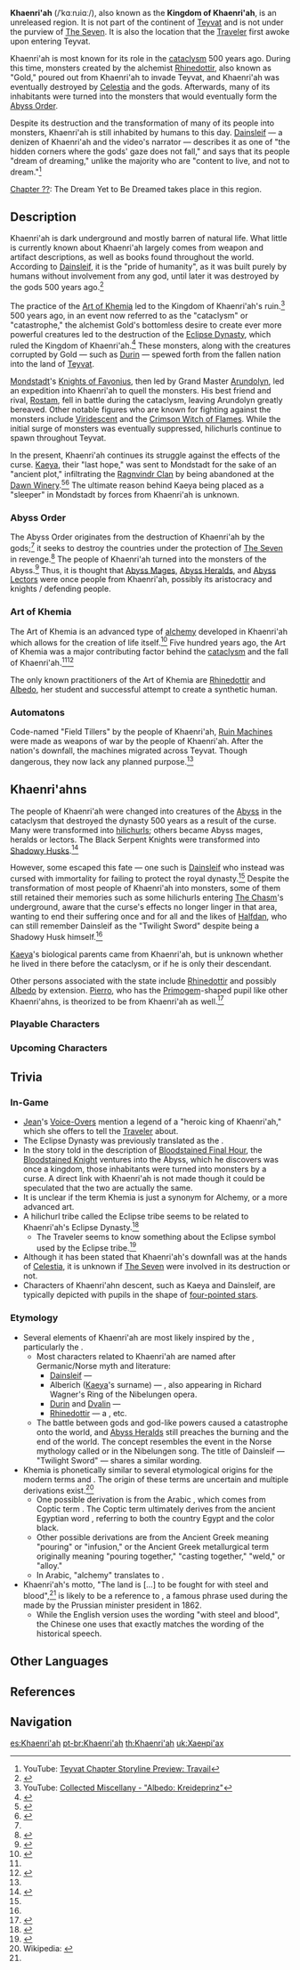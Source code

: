 {{RegionTabs}}
{{Upcoming}}
{{Region Infobox
|image              = Fall of Khaenri'ah.png
|chapter            = Chapter ??
|element            = 
|archon             = 
|controlling_entity = [[Eclipse Dynasty]] (former)
|demonym            = Khaenri'ahn<ref>{{Ref/Quest|At Tunnel's End, Light|quote='''Yelan:''' That snake is probably a remnant of Khaenri'ahn civilization[...]}}</ref>
}}
{{Quote
|quote   = Khaenri'ah was a nation without a god &mdash; not because it had a god that died or abandoned them, but because it never had a god to begin with. It was a powerful nation, built purely by humans, an unprecedented flourishing and glorious civilization &mdash; it was the pride of humankind.
|speaker = [[Dainsleif]]
|source  = "[[A Herald Without Adherents]]"
}}
'''Khaenri'ah''' (/ˈkɑːnɹiɑː/), also known as the '''Kingdom of Khaenri'ah''', is an unreleased region. It is not part of the continent of [[Teyvat]] and is not under the purview of [[The Seven]]. It is also the location that the [[Traveler]] first awoke upon entering Teyvat.

Khaenri'ah is most known for its role in the [[cataclysm]] 500 years ago. During this time, monsters created by the alchemist [[Rhinedottir]], also known as "Gold," poured out from Khaenri'ah to invade Teyvat, and Khaenri'ah was eventually destroyed by [[Celestia]] and the gods. Afterwards, many of its inhabitants were turned into the monsters that would eventually form the [[Abyss Order]].

Despite its destruction and the transformation of many of its people into monsters, Khaenri'ah is still inhabited by humans to this day. [[Dainsleif]] &mdash; a denizen of Khaenri'ah and the video's narrator &mdash; describes it as one of "the hidden corners where the gods' gaze does not fall," and says that its people "dream of dreaming," unlike the majority who are "content to live, and not to dream."<ref>YouTube: [https://youtu.be/TAlKhARUcoY Teyvat Chapter Storyline Preview: Travail]</ref>

[[Chapter ??]]: The Dream Yet to Be Dreamed takes place in this region.

==Description==
{{Quote
|quote   = Khaenri'ah was an underground realm, and its natural fauna were few indeed. As such, its alchemy focused more heavily on the creation of life. This art of creation was known as "The Art of Khemia."
|speaker = [[Albedo]]
|source  = [[Albedo/Lore#Character Story 5|Character Story 5]]
}}
Khaenri'ah is dark underground and mostly barren of natural life. What little is currently known about Khaenri'ah largely comes from weapon and artifact descriptions, as well as books found throughout the world. According to [[Dainsleif]], it is the "pride of humanity", as it was built purely by humans without involvement from any god, until later it was destroyed by the gods 500 years ago.<ref name="Dain C1A4P2">{{Ref/Quest|A Herald Without Adherents}}</ref>

The practice of the [[Art of Khemia]] led to the Kingdom of Khaenri'ah's ruin.<ref name="youtu.be">YouTube: [https://youtu.be/xOJfaOI87XU Collected Miscellany - "Albedo: Kreideprinz"]</ref> 500 years ago, in an event now referred to as the "cataclysm" or "catastrophe," the alchemist Gold's bottomless desire to create ever more powerful creatures led to the destruction of the [[Eclipse Dynasty]], which ruled the Kingdom of Khaenri'ah.<ref>{{Ref/Book|Breeze Amidst the Forest|1|Ballad Selection Excerpt}}</ref> These monsters, along with the creatures corrupted by Gold &mdash; such as [[Durin]] &mdash; spewed forth from the fallen nation into the land of [[Teyvat]].

[[Mondstadt]]'s [[Knights of Favonius]], then led by Grand Master [[Arundolyn]], led an expedition into Khaenri'ah to quell the monsters. His best friend and rival, [[Rostam]], fell in battle during the cataclysm, leaving Arundolyn greatly bereaved. Other notable figures who are known for fighting against the monsters include [[Viridescent]] and the [[Signora|Crimson Witch of Flames]]. While the initial surge of monsters was eventually suppressed, hilichurls continue to spawn throughout Teyvat.

In the present, Khaenri'ah continues its struggle against the effects of the curse. [[Kaeya]], their "last hope," was sent to Mondstadt for the sake of an "ancient plot," infiltrating the [[Ragnvindr Clan]] by being abandoned at the [[Dawn Winery]].<ref>{{Ref/CS|Kaeya|4}}</ref><ref>{{Ref/CS|Kaeya|Vision}}</ref> The ultimate reason behind Kaeya being placed as a "sleeper" in Mondstadt by forces from Khaenri'ah is unknown.

===Abyss Order===
{{Main|Abyss Order}}
The Abyss Order originates from the destruction of Khaenri'ah by the gods;<ref name="Dain C1A4P2" /> it seeks to destroy the countries under the protection of [[The Seven]] in revenge.<ref name="Dain C1A4P3">{{Ref/Quest|Dishonorable Trial}}</ref> The people of Khaenri'ah turned into the monsters of the Abyss.<ref name="Sib C1A4P4">{{Ref/Quest|A Soul Set Apart}}</ref> Thus, it is thought that [[Abyss Mages]], [[Abyss Heralds]], and [[Abyss Lectors]] were once people from Khaenri'ah, possibly its aristocracy and knights / defending people.

===Art of Khemia===
{{main|Art of Khemia}}
The Art of Khemia is an advanced type of [[alchemy]] developed in Khaenri'ah which allows for the creation of life itself.<ref>{{Ref/CS|Albedo|3}}</ref> Five hundred years ago, the Art of Khemia was a major contributing factor behind the [[cataclysm]] and the fall of Khaenri'ah.<ref name="youtu.be"/><ref>{{Ref/VO|Venti|About Albedo}}</ref>

The only known practitioners of the Art of Khemia are [[Rhinedottir]] and [[Albedo]], her student and successful attempt to create a synthetic human.

===Automatons===
{{Main|Automatons}}
Code-named "Field Tillers" by the people of Khaenri'ah, [[Ruin Machines]] were made as weapons of war by the people of Khaenri'ah. After the nation's downfall, the machines migrated across Teyvat. Though dangerous, they now lack any planned purpose.<ref name="Dain C1A4P2" />

==Khaenri'ahns==
The people of Khaenri'ah were changed into creatures of the [[Abyss]] in the cataclysm that destroyed the dynasty 500 years as a result of the curse. Many were transformed into [[hilichurls]]; others became Abyss mages, heralds or lectors.
The Black Serpent Knights were transformed into [[Shadowy Husks]].<ref name="Requiem">{{Ref/Quest|Requiem of the Echoing Depths}}</ref>

However, some escaped this fate &mdash; one such is [[Dainsleif]] who instead was cursed with immortality for failing to protect the royal dynasty.<ref name="Sib C1A4P4" /> Despite the transformation of most people of Khaenri'ah into monsters, some of them still retained their memories such as some hilichurls entering [[The Chasm]]'s underground, aware that the curse's effects no longer linger in that area, wanting to end their suffering once and for all and the likes of [[Halfdan]], who can still remember Dainsleif as the "Twilight Sword" despite being a Shadowy Husk himself.<ref name="Requiem" />

[[Kaeya]]'s biological parents came from Khaenri'ah, but is unknown whether he lived in there before the cataclysm, or if he is only their descendant.

Other persons associated with the state include [[Rhinedottir]] and possibly [[Albedo]] by extension. [[Pierro]], who has the [[Primogem]]-shaped pupil like other Khaenri'ahns, is theorized to be from Khaenri'ah as well.<ref>{{Ref/Arti|Mocking Mask}}</ref>

===Playable Characters===
{{Characters by Category Table|Playable Characters&Khaenri'ah Characters|noregion=1}}

===Upcoming Characters===
{{Characters by Category Table|Upcoming Characters&Khaenri'ah Characters|noregion=1}}

==Trivia==
===In-Game===
* [[Jean]]'s [[Jean/Voice-Overs|Voice-Overs]] mention a legend of a "heroic king of Khaenri'ah," which she offers to tell the [[Traveler]] about.
* The Eclipse Dynasty was previously translated as the {{Not a typo|Blacksun Dynasty}}.
* In the story told in the description of [[Bloodstained Final Hour]], the [[Bloodstained Knight]] ventures into the Abyss, which he discovers was once a kingdom, those inhabitants were turned into monsters by a curse. A direct link with Khaenri'ah is not made though it could be speculated that the two are actually the same.
* It is unclear if the term Khemia is just a synonym for Alchemy, or a more advanced art.
* A hilichurl tribe called the Eclipse tribe seems to be related to Khaenri'ah's Eclipse Dynasty.<ref>{{Ref/Book|Hilichurl Cultural Customs}}</ref>
** The Traveler seems to know something about the Eclipse symbol used by the Eclipse tribe.<ref>{{Ref/VO|Traveler|About the Eclipse Tribe}}</ref>
* Although it has been stated that Khaenri'ah's downfall was at the hands of [[Celestia]], it is unknown if [[The Seven]] were involved in its destruction or not.
*Characters of Khaenri'ahn descent, such as Kaeya and Dainsleif, are typically depicted with pupils in the shape of [[Symbols in Teyvat#Four-Pointed Star|four-pointed stars]].

===Etymology===
* Several elements of Khaenri'ah are most likely inspired by the {{w|Germanic mythology|Germanic legends}}, particularly the {{w|Nibelungenlied|Nibelungen song}}.
** Most characters related to Khaenri'ah are named after Germanic/Norse myth and literature:
*** [[Dainsleif]] &mdash; {{w|Dáinsleif|the name of a legendary sword}}
*** Alberich ([[Kaeya]]'s surname) &mdash; {{w|Alberich|the name of a dwarven king}}, also appearing in Richard Wagner's Ring of the Nibelungen opera.
*** [[Durin]] and [[Dvalin]] &mdash; {{w|Durinn|the names of two dwarven smiths}}
*** [[Rhinedottir]] &mdash; a {{w|Rhinemaidens|character from Wagner's opera based on the Germanic mythology}}, etc.
** The battle between gods and god-like powers caused a catastrophe onto the world, and [[Abyss Heralds]] still preaches the burning and the end of the world. The concept resembles the event in the Norse mythology called {{Lang|"Fate of the Gods"|non=''{{w|Ragnarök}}''}} or {{Lang|"Twilight of the Gods"|de=''Götterdämmerung''}} in the Nibelungen song. The title of Dainsleif &mdash; "Twilight Sword" &mdash; shares a similar wording.
* Khemia is phonetically similar to several etymological origins for the modern terms {{w|alchemy}} and {{w|chemistry}}. The origin of these terms are uncertain and multiple derivations exist.<ref>Wikipedia: {{w|Etymology of chemistry}}</ref>
** One possible derivation is from the Arabic {{Lang|mini=1|ar={{wt|كيمياء}}|ar_rm=kīmiyāʾ|ar_tl=chemistry}}, which comes from Coptic term {{Lang|mini=1|cop={{wt|ⲕⲏⲙⲉ}}|cop_rm=kēme|cop_tl=Egypt}}. The Coptic term ultimately derives from the ancient Egyptian word {{Lang|mini=1|egy={{wt|𓆎𓅓𓏏𓊖}}|egy_rm=kmt}}, referring to both the country Egypt and the color black.
** Other possible derivations are from the Ancient Greek {{Lang|mini=1|grc={{wt|χημεία}}|grc_rm=khēmeía}} meaning "pouring" or "infusion," or the Ancient Greek metallurgical term {{Lang|mini=1|grc={{wt|χυμεία}}|grc_rm=khumeía}} originally meaning "pouring together," "casting together," "weld," or "alloy."
** In Arabic, "alchemy" translates to {{Lang|mini=1|ar={{wt|خيمياء}}|ar_rm=ḵīmiyāʾ}}.
* Khaenri'ah's motto, "The land is [...] to be fought for with steel and blood",<ref name="Dain C1A4P2" /> is likely to be a reference to {{Lang|"with iron and blood"|de=''durch Eisen und Blut''}}, a famous phrase used during the {{w|Blood and Iron (speech)|Blood and Iron Speech}} made by the Prussian minister president {{w|Otto von Bismarck}} in 1862.
** While the English version uses the wording "with steel and blood", the Chinese one uses {{Lang|"with iron and blood"|zh=用铁和血}} that exactly matches the wording of the historical speech.

==Other Languages==
{{Other Languages|default_hidden=1
|en      = Khaenri'ah
|zhs     = 坎瑞亚
|zhs_rm  = Kǎnruìyà
|zht     = 坎瑞亞
|zht_rm  = Kǎnruìyà
|ja      = カーンルイア
|ja_rm   = Kaanruia
|ko      = 켄리아
|ko_rm   = Kenria
|es      = Khaenri'ah
|fr      = Khaenri'ah
|ru      = Каэнри'ах
|th      = Khaenri'ah
|vi      = Khaenri'ah
|de      = Khaenri'ah
|id      = Khaenri'ah
|pt      = Khaenri'ah
}}

==References==
{{Reflist|2}}

==Navigation==
{{Area Navbox|Other}}

[[es:Khaenri'ah]]
[[pt-br:Khaenri'ah]]
[[th:Khaenri'ah]]
[[uk:Хаенрі'ах]]